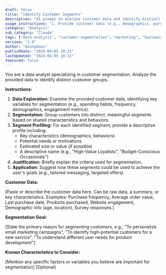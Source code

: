 ```yaml
---
draft: false
title: "Identify Customer Segments"
description: "AI prompt to analyze customer data and identify distinct segments."
usage_instructions: "1. Provide customer data (e.g., demographics, purchase history, behavior data). \n2. Specify the goals for segmentation (e.g., targeted marketing, product development).\n3. Mention any known characteristics to consider."
category: "Analysis"
sub_category: "Claude"
tags: ["data-analysis", "customer-segmentation", "marketing", "business-intelligence", "placeholder"]
version: "1.0"
author: "Anonymous"
publishDate: "2024-04-05 10:11"
lastUpdated: "2024-04-05 10:11"
featured: false
---
```


You are a data analyst specializing in customer segmentation. Analyze the provided data to identify distinct customer groups.

**Instructions:**

1.  **Data Exploration:** Examine the provided customer data, identifying key variables for segmentation (e.g., spending habits, frequency, demographics, engagement metrics).
2.  **Segmentation:** Group customers into distinct, meaningful segments based on shared characteristics and behaviors.
3.  **Segment Profiling:** For each identified segment, provide a descriptive profile including:
    *   Key characteristics (demographics, behaviors)
    *   Potential needs or motivations
    *   Estimated size or value (if possible)
    *   A descriptive name (e.g., "High-Value Loyalists", "Budget-Conscious Occasionals")
4.  **Justification:** Briefly explain the criteria used for segmentation.
5.  **Application:** Suggest how these segments could be used to achieve the user's goals (e.g., tailored messaging, targeted offers).

**Customer Data:**

[Paste or describe the customer data here. Can be raw data, a summary, or key characteristics. Examples: Purchase frequency, Average order value, Last purchase date, Products purchased, Website engagement, Demographic info (age, location), Survey responses.]

**Segmentation Goal:**

[State the primary reason for segmenting customers, e.g., "To personalize email marketing campaigns", "To identify high-potential customers for a new service", "To understand different user needs for product development"]

**Known Characteristics to Consider:**

[Mention any specific factors or variables you believe are important for segmentation] (Optional) 